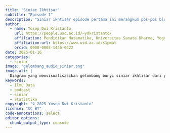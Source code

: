 ```yaml
---
title: "Siniar Ikhtisar"
subtitle: "Episode 1"
description: "Siniar ikhtisar episode pertama ini merangkum pos-pos blog Jelajah Statistika dan Ilmu Data sejauh ini. Topik obrolan dalam siniar ini beragam, mulai dari gunung-gunung berapi di Indonesia, peringkat FIFA, pemodelan keanekaragaman hayati atau biodiversitas, sampai industri musik."
author:
  - name: Yosep Dwi Kristanto
    url: https://people.usd.ac.id/~ydkristanto/
    affiliation: Pendidikan Matematika, Universitas Sanata Dharma, Yogyakarta
    affiliation-url: https://www.usd.ac.id/s1pmat
    orcid: 0000-0003-1446-0422
date: 2025-01-16
categories:
  - siniar
image: "gelombang_audio_siniar.png"
image-alt: |
  Diagram yang memvisualisasikan gelombang bunyi siniar ikhtisar dari pos-pos blog Jelajah Statistika dan Ilmu Data
keywords: 
  - Ilmu Data
  - podcast
  - siniar
  - Statistika
copyright: "© 2025 Yosep Dwi Kristanto"
license: "CC BY"
code-annotations: select
editor_options: 
  chunk_output_type: console
---
```


```{=html}
<div id="podlove-web-player"></div>
<script src="https://cdn.podlove.org/web-player/5.x/embed.js"></script>
<script>
  document.addEventListener("DOMContentLoaded", function () {
    // Episode details
    const episode = {
      "show": {
        "title": "Jelajah Statistika dan Ilmu Data",
        "subtitle": "Ikhtisar Statistik dan Data",
        "summary": "Ikuti podcast kami untuk memahami statistik dengan cara yang sederhana dan menyenangkan!",
        "poster": "gelombang_audio_siniar.png", // Optional
        "link": "https://jelajahstatid.github.io" // Optional
      },
      "title": "Siniar Ikhtisar: Episode 1",
      "subtitle": "Ikhtisar Statistik dan Data",
      "summary": "Ikuti podcast kami untuk memahami statistik dengan cara yang sederhana dan menyenangkan!",
      "audio": [{
        "url": "https://github.com/jelajahstatid/jelajahstatid.github.io/raw/refs/heads/main/pos/2025-01-siniar-ikhtisar/aset/siniar_jelajahstatid.mp3",
        "mimeType": "audio/mp3"
      }],
      "chapters": [
  {
    "start": "00:00:00.000",
    "title": "Introduction to the Deep Dive",
    "href": "",
    "image": ""
  },
  {
    "start": "00:00:45.000",
    "title": "Modeling Indonesian Volcanoes",
    "href": "https://jelajahstatid.github.io/pos/2024-08-gunung-agung-bromo-merapi-dan-semeru/",
    "image": ""
  },
  {
    "start": "00:02:33.000",
    "title": "The Importance of Data Visualization",
    "href": "",
    "image": ""
  },
  {
    "start": "00:03:17.000",
    "title": "Indonesia's Soccer Rankings Over Time",
    "href": "https://jelajahstatid.github.io/pos/2024-08-peringkat-fifa-indonesia/",
    "image": ""
  },
  {
    "start": "00:04:41.000",
    "title": "Biodiversity in Raja Ampat",
    "href": "https://jelajahstatid.github.io/pos/2024-08-keanekaragaman-hayati-raja-ampat/",
    "image": ""
  },
  {
    "start": "00:06:16.000",
    "title": "The Power of Open Data",
    "href": "",
    "image": ""
  },
  {
    "start": "00:06:57.000",
    "title": "The Evolution of the Music Industry",
    "href": "https://jelajahstatid.github.io/pos/2025-01-pendapatan-musik/",
    "image": ""
  },
  {
    "start": "00:08:08.000",
    "title": "The Role of Data in Understanding the World",
    "href": "",
    "image": ""
  },
  {
    "start": "00:09:13.000",
    "title": "Indonesia's Historical FIFA Success",
    "href": "https://jelajahstatid.github.io/pos/2024-08-peringkat-fifa-indonesia/",
    "image": ""
  },
  {
    "start": "00:10:27.000",
    "title": "Protecting Biodiversity Through Data",
    "href": "https://jelajahstatid.github.io/pos/2024-08-keanekaragaman-hayati-raja-ampat/",
    "image": ""
  },
  {
    "start": "00:12:16.000",
    "title": "Wrapping Up the Deep Dive",
    "href": "",
    "image": ""
  }
],
"contributors": [
    {
      "id": "1",
      "name": "VizVera",
      "avatar": "https://raw.githubusercontent.com/jelajahstatid/jelajahstatid.github.io/refs/heads/main/pos/2025-01-siniar-ikhtisar/aset/VizVera.png",
      "role": {
        "id": "1",
        "slug": "team",
        "title": "Team"
      },
      "group": {
        "id": "2",
        "slug": "on-air",
        "title": "On Air"
      }
    },
    {
      "id": "2",
      "name": "DataDan",
      "avatar": "https://raw.githubusercontent.com/jelajahstatid/jelajahstatid.github.io/refs/heads/main/pos/2025-01-siniar-ikhtisar/aset/DataDan.png",
      "role": {
        "id": "1",
        "slug": "team",
        "title": "Team"
      },
      "group": {
        "id": "2",
        "slug": "on-air",
        "title": "On Air"
      }
    }
  ],
"transcripts": [
  {
    "start": "00:00:00.000",
    "end": "00:00:07.000",
    "speaker": "1",
    "text": " Alright. So welcome to the deep dive, everybody. Today, we're gonna be taking a look at some really interesting stuff you sent our way. We're talking Indonesian volcanoes. "
  },
  {
    "start": "00:00:08.000",
    "end": "00:00:16.000",
    "speaker": "1",
    "text": " We've got global soccer rankings, biodiversity modeling, and even, how the music industry makes money nowadays. "
  },
  {
    "start": "00:00:16.000",
    "end": "00:00:17.000",
    "speaker": "2",
    "text": " Interesting mix. "
  },
  {
    "start": "00:00:17.000",
    "end": "00:00:24.000",
    "speaker": "1",
    "text": " Yeah. And get this. All of the sources you sent are blog posts, but these aren't just, like, you know, your average blog post. They're packed with visuals. "
  },
  {
    "start": "00:00:24.000",
    "end": "00:00:31.000",
    "speaker": "1",
    "text": " They've got interactive data, and we're gonna unpack all of it so that you can walk away, knowing what's important, what's interesting. "
  },
  {
    "start": "00:00:31.000",
    "end": "00:00:45.000",
    "speaker": "2",
    "text": " Sounds good. It is really fascinating how these topics, you know, they might seem different at first glance. But when you really look at it, they all connect back to using data. Using data to make sense of the world around us. Right? "
  },
  {
    "start": "00:00:45.000",
    "end": "00:00:46.000",
    "speaker": "1",
    "text": " Which one's got clear. "
  },
  {
    "start": "00:00:46.000",
    "end": "00:00:52.000",
    "speaker": "2",
    "text": " Whether that's natural phenomena or human behavior. Even cultural trends, we can look at it all through data. "
  },
  {
    "start": "00:00:52.000",
    "end": "00:00:59.000",
    "speaker": "1",
    "text": " Yeah. Absolutely. Okay. So let's just jump right in. The first blog post that you sent is about modeling Indonesian volcanoes. "
  },
  {
    "start": "00:01:00.000",
    "end": "00:01:09.000",
    "speaker": "1",
    "text": " Now the author starts off with this really cool analogy to a mythological figure named Hanuman, and get this, he moved mountains to find a cure. "
  },
  {
    "start": "00:01:09.000",
    "end": "00:01:12.000",
    "speaker": "2",
    "text": " I love that. That's a great way to introduce 3D modeling, right? "
  },
  {
    "start": "00:01:12.000",
    "end": "00:01:13.000",
    "speaker": "1",
    "text": " Yeah. "
  },
  {
    "start": "00:01:13.000",
    "end": "00:01:19.000",
    "speaker": "2",
    "text": " And the blog post actually does a really good job of walking you through how to create a 3D model of a volcano, "
  },
  {
    "start": "00:01:19.000",
    "end": "00:01:20.000",
    "speaker": "1",
    "text": " Oh, cool. "
  },
  {
    "start": "00:01:20.000",
    "end": "00:01:21.000",
    "speaker": "2",
    "text": " using elevation data. "
  },
  {
    "start": "00:01:21.000",
    "end": "00:01:21.000",
    "speaker": "1",
    "text": " Okay. "
  },
  {
    "start": "00:01:21.000",
    "end": "00:01:29.000",
    "speaker": "2",
    "text": " And it they even include, like, a simplified example so you can really grasp the process. Even if you've never, you know, worked with 3D modeling before. "
  },
  {
    "start": "00:01:29.000",
    "end": "00:01:34.000",
    "speaker": "1",
    "text": " That's awesome. So the goal here is to compare four, pretty popular Indonesian volcanoes. "
  },
  {
    "start": "00:01:34.000",
    "end": "00:01:35.000",
    "speaker": "2",
    "text": " Okay. "
  },
  {
    "start": "00:01:35.000",
    "end": "00:01:42.000",
    "speaker": "1",
    "text": " Agung, Bromo, Merapi, and Semeru. And they're looking at not just height, but volume as well. "
  },
  {
    "start": "00:01:42.000",
    "end": "00:01:42.000",
    "speaker": "2",
    "text": " Interesting. "
  },
  {
    "start": "00:01:42.000",
    "end": "00:01:49.000",
    "speaker": "1",
    "text": " And they're using R programming to create some really impressive visualizations both in 2D and 3D. What did those visualizations show? "
  },
  {
    "start": "00:01:49.000",
    "end": "00:01:53.000",
    "speaker": "2",
    "text": " Well, you can see right away the shape of each volcano, the features. "
  },
  {
    "start": "00:01:53.000",
    "end": "00:01:53.000",
    "speaker": "1",
    "text": " Okay. "
  },
  {
    "start": "00:01:53.000",
    "end": "00:01:57.000",
    "speaker": "2",
    "text": " Really distinct. Much more engaging than just looking at numbers on a spreadsheet, I have to say. "
  },
  {
    "start": "00:01:57.000",
    "end": "00:01:57.000",
    "speaker": "1",
    "text": " Yeah. Yeah. "
  },
  {
    "start": "00:01:57.000",
    "end": "00:02:02.000",
    "speaker": "2",
    "text": " And they found that Semeru is the tallest, but Bromo had the largest volume. "
  },
  {
    "start": "00:02:03.000",
    "end": "00:02:07.000",
    "speaker": "1",
    "text": " Wow. Okay. So that's interesting. So it's not necessarily, like, the tallest one is the biggest one. "
  },
  {
    "start": "00:02:07.000",
    "end": "00:02:17.000",
    "speaker": "1",
    "text": " That's really neat, and it really shows you just how important it is to visualize data. Imagine if we could see other geographical features in 3D, like canyons, mountain ranges even. "
  },
  {
    "start": "00:02:17.000",
    "end": "00:02:22.000",
    "speaker": "2",
    "text": " Yeah. What if we could take this approach and represent abstract datasets this way? "
  },
  {
    "start": "00:02:22.000",
    "end": "00:02:23.000",
    "speaker": "1",
    "text": " That would be wild. "
  },
  {
    "start": "00:02:23.000",
    "end": "00:02:33.000",
    "speaker": "2",
    "text": " Yeah. The post makes you think about the possibilities of 3D modeling and how it can help us understand and engage with information in ways we never thought of before. "
  },
  {
    "start": "00:02:33.000",
    "end": "00:02:36.000",
    "speaker": "1",
    "text": " Totally. Okay. Are you ready to switch gears a little bit? "
  },
  {
    "start": "00:02:36.000",
    "end": "00:02:36.000",
    "speaker": "2",
    "text": " Sure. "
  },
  {
    "start": "00:02:36.000",
    "end": "00:02:42.000",
    "speaker": "1",
    "text": " The next blog post that you sent analyzes how well Indonesia's national soccer team's been doing. "
  },
  {
    "start": "00:02:42.000",
    "end": "00:02:42.000",
    "speaker": "2",
    "text": " Okay. "
  },
  {
    "start": "00:02:42.000",
    "end": "00:02:50.000",
    "speaker": "1",
    "text": " And they connect it to the country's Independence Day celebrations, which adds this whole other layer of national pride to the whole thing. "
  },
  {
    "start": "00:02:50.000",
    "end": "00:03:03.000",
    "speaker": "2",
    "text": " Yeah. I love that. They used FIFA World ranking data to track Indonesia's performance over time, and they compare it to other Southeast Asian countries. What I thought was really cool was that they had this animated chart. "
  },
  {
    "start": "00:03:03.000",
    "end": "00:03:06.000",
    "speaker": "2",
    "text": " That showed how those rankings changed over time dynamically. "
  },
  {
    "start": "00:03:06.000",
    "end": "00:03:07.000",
    "speaker": "1",
    "text": " Oh, wow. "
  },
  {
    "start": "00:03:07.000",
    "end": "00:03:10.000",
    "speaker": "2",
    "text": " You can actually see how Indonesia climbed into the top five recently. "
  },
  {
    "start": "00:03:10.000",
    "end": "00:03:15.000",
    "speaker": "1",
    "text": " That's incredible. It makes you wonder what they were doing differently that led to that climb. You know? "
  },
  {
    "start": "00:03:15.000",
    "end": "00:03:20.000",
    "speaker": "2",
    "text": " Yeah. The blog post points out that their lowest ranking was when there was a FIFA sanction. "
  },
  {
    "start": "00:03:20.000",
    "end": "00:03:21.000",
    "speaker": "1",
    "text": " Oh, okay. "
  },
  {
    "start": "00:03:21.000",
    "end": "00:03:27.000",
    "speaker": "2",
    "text": " It makes you realize how outside events can affect a team. Even in sports, there's always a bigger context to consider. "
  },
  {
    "start": "00:03:27.000",
    "end": "00:03:41.000",
    "speaker": "1",
    "text": " Yeah. There's always something else going on behind the scenes. To add even another layer to this, the blog post mentions that in 1998, Indonesia had its highest ever FIFA ranking. I wonder what contributed to that success. "
  },
  {
    "start": "00:03:41.000",
    "end": "00:03:50.000",
    "speaker": "2",
    "text": " It is fascinating, isn't it? What were the conditions back then? Were there certain strategies they were using, certain players? Data can help us uncover these stories. "
  },
  {
    "start": "00:03:50.000",
    "end": "00:03:52.000",
    "speaker": "1",
    "text": " Yeah. Maybe learn from the past. "
  },
  {
    "start": "00:03:52.000",
    "end": "00:03:53.000",
    "speaker": "2",
    "text": " Exactly. "
  },
  {
    "start": "00:03:53.000",
    "end": "00:04:01.000",
    "speaker": "1",
    "text": " Okay. Let's move on to your next source. This one dives into biodiversity modeling in Indonesia's Raja Ampat Islands. "
  },
  {
    "start": "00:04:01.000",
    "end": "00:04:02.000",
    "speaker": "2",
    "text": " These are the full part of the world. "
  },
  {
    "start": "00:04:02.000",
    "end": "00:04:06.000",
    "speaker": "1",
    "text": " Oh, yeah. A region known for its, really stunning natural beauty. "
  },
  {
    "start": "00:04:06.000",
    "end": "00:04:16.000",
    "speaker": "2",
    "text": " Now this post is part of a larger project on sustainability education, all about using mathematical modeling to help us understand and protect these ecosystems. "
  },
  {
    "start": "00:04:16.000",
    "end": "00:04:24.000",
    "speaker": "1",
    "text": " And the author talks about how they found the data they needed for this whole thing. Right? They started with the scientific paper that didn't actually include the raw data. "
  },
  {
    "start": "00:04:24.000",
    "end": "00:04:25.000",
    "speaker": "2",
    "text": " Oh, interesting. "
  },
  {
    "start": "00:04:25.000",
    "end": "00:04:32.000",
    "speaker": "1",
    "text": " So they actually emailed one of the researchers and ended up getting access to a ton of information on plant diversity all on these small islands. "
  },
  {
    "start": "00:04:33.000",
    "end": "00:04:44.000",
    "speaker": "2",
    "text": " That's awesome. That's a great example of how, you know, a little initiative can go a long way. And once they had that data, they used it to figure out the connection between the size of the island and how many plant species are on it. "
  },
  {
    "start": "00:04:44.000",
    "end": "00:04:50.000",
    "speaker": "1",
    "text": " Okay. So they used, like, linear models, power models, logarithmic models, even a Weibull model. "
  },
  {
    "start": "00:04:50.000",
    "end": "00:04:51.000",
    "speaker": "2",
    "text": " Wow. That's a lot. "
  },
  {
    "start": "00:04:51.000",
    "end": "00:04:56.000",
    "speaker": "1",
    "text": " Yeah. They even used RMSE to figure out which model was the best fit for the data. "
  },
  {
    "start": "00:04:56.000",
    "end": "00:04:59.000",
    "speaker": "2",
    "text": " Now RMSE stands for root mean squared error. "
  },
  {
    "start": "00:04:59.000",
    "end": "00:04:59.000",
    "speaker": "1",
    "text": " Okay. "
  },
  {
    "start": "00:04:59.000",
    "end": "00:05:13.000",
    "speaker": "2",
    "text": " And it basically tells you how well a model's predictions match up with the real data. The lower the RMSE, the more accurate the model is. I thought it was cool that they used a free online graphing calculator called Desmos, "
  },
  {
    "start": "00:05:13.000",
    "end": "00:05:14.000",
    "speaker": "1",
    "text": " Oh, neat. "
  },
  {
    "start": "00:05:14.000",
    "end": "00:05:17.000",
    "speaker": "2",
    "text": " to refine the initial parameters for the Weibull model. "
  },
  {
    "start": "00:05:17.000",
    "end": "00:05:23.000",
    "speaker": "1",
    "text": " Oh, that's a great tip. Shows you that you don't need, like, fancy software to do some really interesting data analysis. "
  },
  {
    "start": "00:05:24.000",
    "end": "00:05:33.000",
    "speaker": "2",
    "text": " Absolutely. And their key finding, island size is positively correlated to the number of plant species, bigger islands, more plant diversity. "
  },
  {
    "start": "00:05:33.000",
    "end": "00:05:33.000",
    "speaker": "1",
    "text": " Okay. "
  },
  {
    "start": "00:05:33.000",
    "end": "00:05:35.000",
    "speaker": "2",
    "text": " But it's not simple relationship. "
  },
  {
    "start": "00:05:35.000",
    "end": "00:05:35.000",
    "speaker": "1",
    "text": " Right. Right. "
  },
  {
    "start": "00:05:35.000",
    "end": "00:05:38.000",
    "speaker": "2",
    "text": " It's not just linear. That's where the Weibull model comes in. "
  },
  {
    "start": "00:05:38.000",
    "end": "00:05:48.000",
    "speaker": "1",
    "text": " Okay. That makes sense. It makes you think about what this means for conservation efforts. You know? How can we use this knowledge to protect biodiversity in Raja Ampat and beyond? "
  },
  {
    "start": "00:05:48.000",
    "end": "00:05:55.000",
    "speaker": "2",
    "text": " Great point. It's a great example of how we can use data to make real world decisions and have a positive impact on the environment. "
  },
  {
    "start": "00:05:55.000",
    "end": "00:06:06.000",
    "speaker": "1",
    "text": " Absolutely. Alright. So let's wrap up part one of this deep dive with your final source. This one's all about how the music industry makes money, and it starts with the author reminiscing about cassette tapes. Remember those? "
  },
  {
    "start": "00:06:06.000",
    "end": "00:06:08.000",
    "speaker": "2",
    "text": " Oh, of course. Takes me back. "
  },
  {
    "start": "00:06:08.000",
    "end": "00:06:25.000",
    "speaker": "1",
    "text": " Yeah. Me too. But what really caught my eye was that the blog post focuses on this interactive chart from the Recording Industry Association of America, the RIAA. Which tracks how much money the US music industry makes over time and breaks it down by format. "
  },
  {
    "start": "00:06:25.000",
    "end": "00:06:26.000",
    "speaker": "2",
    "text": " Interesting. "
  },
  {
    "start": "00:06:26.000",
    "end": "00:06:31.000",
    "speaker": "1",
    "text": " Yeah. It's amazing how much information they managed to pack into just this one chart. "
  },
  {
    "start": "00:06:31.000",
    "end": "00:06:38.000",
    "speaker": "2",
    "text": " What I thought was really impressive was how they managed to communicate these trends so well, even though it's, you know, kind of an unconventional approach. "
  },
  {
    "start": "00:06:38.000",
    "end": "00:06:39.000",
    "speaker": "1",
    "text": " Yeah. "
  },
  {
    "start": "00:06:39.000",
    "end": "00:06:44.000",
    "speaker": "2",
    "text": " Using a bar chart with time on the x axis shows the power of good design. "
  },
  {
    "start": "00:06:44.000",
    "end": "00:06:49.000",
    "speaker": "1",
    "text": " Yeah. For sure. So they don't just show you this chart. They actually tell you how to recreate it yourself. "
  },
  {
    "start": "00:06:49.000",
    "end": "00:06:52.000",
    "speaker": "2",
    "text": " Wow. Using R programming and Observable JS. "
  },
  {
    "start": "00:06:52.000",
    "end": "00:06:53.000",
    "speaker": "1",
    "text": " That's awesome. "
  },
  {
    "start": "00:06:53.000",
    "end": "00:06:56.000",
    "speaker": "2",
    "text": " It's a great resource for anybody who wants to learn more about data visualization. "
  },
  {
    "start": "00:06:57.000",
    "end": "00:07:14.000",
    "speaker": "1",
    "text": " Definitely. They even explain how to add interactive elements so you can switch between inflation adjusted figures and nominal revenue figures. And, you can even select specific formats you wanna focus on or control the time period. It really puts the power of exploring the data in your hands. "
  },
  {
    "start": "00:07:14.000",
    "end": "00:07:19.000",
    "speaker": "2",
    "text": " It's like having backstage access to the music industry. You know, you get to see how it works, how it's changed. "
  },
  {
    "start": "00:07:20.000",
    "end": "00:07:20.000",
    "speaker": "1",
    "text": " How it's evolved. "
  },
  {
    "start": "00:07:21.000",
    "end": "00:07:22.000",
    "speaker": "2",
    "text": " And you get to play with the data yourself. "
  },
  {
    "start": "00:07:22.000",
    "end": "00:07:34.000",
    "speaker": "1",
    "text": " You know what I find really interesting? Three out of those four blog posts you sent us, they're all about Indonesia: volcanoes, soccer, even that biodiversity project in Raja Ampat. "
  },
  {
    "start": "00:07:35.000",
    "end": "00:07:41.000",
    "speaker": "2",
    "text": " It makes you think. Maybe you're subconsciously drawn to Indonesia, or maybe it's just, like, a coincidence. "
  },
  {
    "start": "00:07:42.000",
    "end": "00:07:42.000",
    "speaker": "1",
    "text": " Right. "
  },
  {
    "start": "00:07:42.000",
    "end": "00:07:46.000",
    "speaker": "2",
    "text": " But either way, it's cool that we get to explore one country from so many angles. "
  },
  {
    "start": "00:07:46.000",
    "end": "00:07:49.000",
    "speaker": "1",
    "text": " Yeah. Through the lens of data, I like it. "
  },
  {
    "start": "00:07:49.000",
    "end": "00:07:49.000",
    "speaker": "2",
    "text": " Exactly. "
  },
  {
    "start": "00:07:49.000",
    "end": "00:07:56.000",
    "speaker": "1",
    "text": " Okay. So speaking of multiple dimensions, let's go back to that volcano study. I mean, they didn't just create those cool models. Right? "
  },
  {
    "start": "00:07:56.000",
    "end": "00:07:57.000",
    "speaker": "2",
    "text": " Right. "
  },
  {
    "start": "00:07:57.000",
    "end": "00:08:00.000",
    "speaker": "1",
    "text": " They actually use them to measure the height and volume of the volcanoes. "
  },
  {
    "start": "00:08:01.000",
    "end": "00:08:04.000",
    "speaker": "2",
    "text": " And they compared their measurements to the data on Wikipedia. "
  },
  {
    "start": "00:08:05.000",
    "end": "00:08:07.000",
    "speaker": "1",
    "text": " No way. How did it stack up? "
  },
  {
    "start": "00:08:07.000",
    "end": "00:08:16.000",
    "speaker": "2",
    "text": " Well, the estimates from their 3D models were really close to the heights listed on Wikipedia. Like, for example, Sumeru, their model was almost spot on. "
  },
  {
    "start": "00:08:16.000",
    "end": "00:08:22.000",
    "speaker": "1",
    "text": " Wow. That's impressive. Really highlights the accuracy of this kind of technique. "
  },
  {
    "start": "00:08:22.000",
    "end": "00:08:25.000",
    "speaker": "2",
    "text": " It's like imagine a virtual measuring tape for mountains. "
  },
  {
    "start": "00:08:25.000",
    "end": "00:08:33.000",
    "speaker": "1",
    "text": " I love that. And speaking of measurements, you know, we talked about how Bromo, even though it's not the tallest, has the biggest volume. "
  },
  {
    "start": "00:08:33.000",
    "end": "00:08:33.000",
    "speaker": "2",
    "text": " Right. "
  },
  {
    "start": "00:08:33.000",
    "end": "00:08:36.000",
    "speaker": "1",
    "text": " Did they, like, quantify that volume? "
  },
  {
    "start": "00:08:36.000",
    "end": "00:08:39.000",
    "speaker": "2",
    "text": " They did. They used a pretty interesting method to estimate it, "
  },
  {
    "start": "00:08:39.000",
    "end": "00:08:39.000",
    "speaker": "1",
    "text": " Uh-huh. "
  },
  {
    "start": "00:08:40.000",
    "end": "00:08:43.000",
    "speaker": "2",
    "text": " based on the area of each data point in that 3D model. "
  },
  {
    "start": "00:08:43.000",
    "end": "00:08:44.000",
    "speaker": "1",
    "text": " Okay. "
  },
  {
    "start": "00:08:44.000",
    "end": "00:08:49.000",
    "speaker": "2",
    "text": " And they converted cubic meters into liters to give us a sense of scale. "
  },
  {
    "start": "00:08:49.000",
    "end": "00:08:56.000",
    "speaker": "1",
    "text": " I love the you know, sometimes those really massive numbers are just hard to wrap your head around. So how many liters are we talking about here? "
  },
  {
    "start": "00:08:56.000",
    "end": "00:09:02.000",
    "speaker": "2",
    "text": " Okay. Get ready. It's a big one. It's two point five eight times ten to the fourteenth liters. "
  },
  {
    "start": "00:09:02.000",
    "end": "00:09:04.000",
    "speaker": "1",
    "text": " Woah. Okay. That's a lot of liters. "
  },
  {
    "start": "00:09:04.000",
    "end": "00:09:09.000",
    "speaker": "2",
    "text": " It's hard to picture. Right? Like, imagine a hundred and three million Olympic sized swimming pools. "
  },
  {
    "start": "00:09:09.000",
    "end": "00:09:13.000",
    "speaker": "1",
    "text": " Okay. Now that's a comparison I can get behind. Bromo is suddenly even more impressive. "
  },
  {
    "start": "00:09:14.000",
    "end": "00:09:22.000",
    "speaker": "2",
    "text": " It's incredible. And, you know, that's just the part they were able to model. The The real thing is even bigger. I mean, talk about a humbling reminder of the power of nature, "
  },
  {
    "start": "00:09:23.000",
    "end": "00:09:27.000",
    "speaker": "2",
    "text": " makes you appreciate the work scientists do trying to understand it all. "
  },
  {
    "start": "00:09:27.000",
    "end": "00:09:30.000",
    "speaker": "1",
    "text": " Absolutely. Alright. Ready for another change of pace? "
  },
  {
    "start": "00:09:30.000",
    "end": "00:09:30.000",
    "speaker": "2",
    "text": " Sure. "
  },
  {
    "start": "00:09:30.000",
    "end": "00:09:41.000",
    "speaker": "1",
    "text": " Let's head back to the world of Indonesian soccer. That blog post on the team's FIFA ranking really got me thinking about all the different things that contribute to success, you know, not just in sports, but in anything. "
  },
  {
    "start": "00:09:42.000",
    "end": "00:09:45.000",
    "speaker": "2",
    "text": " Yeah. You're right. It's not just individual talent. Right? You need good coaches. "
  },
  {
    "start": "00:09:45.000",
    "end": "00:09:46.000",
    "speaker": "1",
    "text": " Team dynamics. The fans. "
  },
  {
    "start": "00:09:47.000",
    "end": "00:09:52.000",
    "speaker": "1",
    "text": " Even those external factors like that FIFA sanction they mentioned, all of it plays a role. "
  },
  {
    "start": "00:09:52.000",
    "end": "00:09:58.000",
    "speaker": "2",
    "text": " Absolutely. It's like a giant puzzle, all these interconnected pieces. And data helps us see how they all fit together. "
  },
  {
    "start": "00:09:58.000",
    "end": "00:10:09.000",
    "speaker": "1",
    "text": " Exactly. Speaking of the bigger picture, I keep thinking back to that part about Indonesia's highest ever FIFA ranking back in ninety eight. What do you think led to that success? "
  },
  {
    "start": "00:10:10.000",
    "end": "00:10:27.000",
    "speaker": "2",
    "text": " It's hard to say for sure, but wouldn't it be awesome to go back and really analyze that time? Maybe it was the coaching style, or maybe there was just a group of really talented players at that time. Or maybe, you know, a surge in national pride. It's like, we could study a historical playbook to see what their secret was. "
  },
  {
    "start": "00:10:27.000",
    "end": "00:10:42.000",
    "speaker": "1",
    "text": " I love that. Okay. Let's take one last trip to those Raja Ampat Islands before we move on. You know, I really appreciated how transparent that biodiversity blog post was about their research. "
  },
  {
    "start": "00:10:42.000",
    "end": "00:10:45.000",
    "speaker": "2",
    "text": " Me too. They didn't just give us the results. Right? "
  },
  {
    "start": "00:10:45.000",
    "end": "00:10:45.000",
    "speaker": "1",
    "text": " Right. "
  },
  {
    "start": "00:10:45.000",
    "end": "00:10:48.000",
    "speaker": "2",
    "text": " They walked us through the whole process, even the challenges and the setbacks. "
  },
  {
    "start": "00:10:49.000",
    "end": "00:10:53.000",
    "speaker": "1",
    "text": " Totally. Like, they even mentioned how they had to reach out directly to the researcher to get the data. "
  },
  {
    "start": "00:10:53.000",
    "end": "00:10:57.000",
    "speaker": "2",
    "text": " Right. They had to use a more complex model to understand it. That Weibull model, remember? "
  },
  {
    "start": "00:10:57.000",
    "end": "00:11:02.000",
    "speaker": "1",
    "text": " Yeah. Which basically means there are more things at play than just the size of the island. Right? "
  },
  {
    "start": "00:11:02.000",
    "end": "00:11:08.000",
    "speaker": "2",
    "text": " Exactly. It's like we're uncovering all these layers of the ecosystem, all these complex connections. And then we could use that knowledge to protect it. "
  },
  {
    "start": "00:11:09.000",
    "end": "00:11:14.000",
    "speaker": "1",
    "text": " Exactly. Knowledge is power, especially when it comes to protecting the environment. "
  },
  {
    "start": "00:11:14.000",
    "end": "00:11:15.000",
    "speaker": "2",
    "text": " Couldn't agree more. "
  },
  {
    "start": "00:11:15.000",
    "end": "00:11:30.000",
    "speaker": "1",
    "text": " Okay. Well, that wraps up part two of our deep dive. We've covered some serious ground. From the sheer volume of Indonesian volcanoes to the world of soccer rankings and those amazing ecosystems in Raja Ampat, but we're not done yet. "
  },
  {
    "start": "00:11:30.000",
    "end": "00:11:31.000",
    "speaker": "2",
    "text": " There's more to come. "
  },
  {
    "start": "00:11:31.000",
    "end": "00:11:47.000",
    "speaker": "1",
    "text": " Stick around for part three where we'll uncover even more fascinating insights from these blog posts. Alright. So welcome back to the deep dive. We're wrapping up our exploration of these awesome sources you sent, and I think we saved some of the best for last. So let's jump right back into those Indonesian volcanoes. "
  },
  {
    "start": "00:11:49.000",
    "end": "00:11:54.000",
    "speaker": "1",
    "text": " Remember how those researchers went above and beyond, not only creating those amazing 3D models, "
  },
  {
    "start": "00:11:54.000",
    "end": "00:11:54.000",
    "speaker": "2",
    "text": " Yeah. "
  },
  {
    "start": "00:11:54.000",
    "end": "00:11:57.000",
    "speaker": "1",
    "text": " but they actually compared their measurements to what's on Wikipedia. "
  },
  {
    "start": "00:11:57.000",
    "end": "00:12:07.000",
    "speaker": "2",
    "text": " They wanted to make sure their method was accurate. And the results were pretty impressive. Like, for Semeru, their model's height was almost exactly the same as the official height on the Wikipedia. "
  },
  {
    "start": "00:12:07.000",
    "end": "00:12:25.000",
    "speaker": "1",
    "text": " That is so cool. It really shows how powerful and precise these 3D modeling techniques can be. It's like science coming to life right in front of you. And, you know, speaking of size, we can't forget about Bromo, the volcano with the most volume. Did they actually put a number on how voluminous it is? "
  },
  {
    "start": "00:12:25.000",
    "end": "00:12:32.000",
    "speaker": "2",
    "text": " Oh, they did. And it's a big one. Get this. Two point five eight times ten to the fourteenth liters. That's a lot of liters. "
  },
  {
    "start": "00:12:32.000",
    "end": "00:12:37.000",
    "speaker": "1",
    "text": " I mean, honestly, that number is so huge. I can't even picture it. It's like trying to count all the stars in the sky. "
  },
  {
    "start": "00:12:37.000",
    "end": "00:12:43.000",
    "speaker": "2",
    "text": " Right. So try thinking of it this way. It's like a hundred and three million Olympic sized swimming pools. "
  },
  {
    "start": "00:12:43.000",
    "end": "00:12:51.000",
    "speaker": "1",
    "text": " Okay. Now that I can understand, wow, it really puts the scale of these volcanoes into perspective, and that's just the part they were able to model. The real thing is even bigger. "
  },
  {
    "start": "00:12:51.000",
    "end": "00:12:53.000",
    "speaker": "DataDan",
    "text": " Makes you feel kinda small, doesn't it? "
  },
  {
    "start": "00:12:53.000",
    "end": "00:12:57.000",
    "speaker": "1",
    "text": " Yeah. It does. It's a good reminder of just how powerful nature is. "
  },
  {
    "start": "00:12:57.000",
    "end": "00:12:59.000",
    "speaker": "2",
    "text": " And how much we still have to learn. "
  },
  {
    "start": "00:12:59.000",
    "end": "00:13:13.000",
    "speaker": "1",
    "text": " For sure. Alright. Let's switch gears one last time and go back to that blog post on Indonesian soccer. I'm still thinking about how they talked about that FIFA sanction and how it impacted the team's performance. It It really shows you that success in sports and anything, really, it's not just a one person show. "
  },
  {
    "start": "00:13:13.000",
    "end": "00:13:23.000",
    "speaker": "2",
    "text": " You got it. It's the team effort all the way, the players, the coaches, the staff, the fans even. Even things like rules and regulations, those external factors, everything's connected. "
  },
  {
    "start": "00:13:23.000",
    "end": "00:13:31.000",
    "speaker": "1",
    "text": " It's like this big complex ecosystem, and data helps us understand those connections, you know, see how they contribute to wins and losses. "
  },
  {
    "start": "00:13:31.000",
    "end": "00:13:39.000",
    "speaker": "2",
    "text": " Exactly. Speaking of wins, remember that Indonesia's highest FIFA ranking ever was back in 1998. What What do you think happened that year? "
  },
  {
    "start": "00:13:39.000",
    "end": "00:13:53.000",
    "speaker": "1",
    "text": " I know. Right? Was it some brilliant coaching strategy? Maybe they had an amazing group of players, or maybe it was, like, a wave of national pride that just pushed them to do their best. I wish we'd go back in time and analyze the data from that year. "
  },
  {
    "start": "00:13:53.000",
    "end": "00:13:56.000",
    "speaker": "2",
    "text": " Like, we could study their playbook, try to figure out their secret. "
  },
  {
    "start": "00:13:57.000",
    "end": "00:14:08.000",
    "speaker": "1",
    "text": " Okay. One last stop on our deep dive adventure. Let's go back to those Raja Ampat Islands. I really liked how that biodiversity blog post gave us a look behind the scenes of research. "
  },
  {
    "start": "00:14:08.000",
    "end": "00:14:13.000",
    "speaker": "2",
    "text": " Me too. It wasn't just, here are the results. They actually walked us through the process. "
  },
  {
    "start": "00:14:13.000",
    "end": "00:14:21.000",
    "speaker": "1",
    "text": " Yeah. You know, even the hard parts, like, when they had to email their researcher directly to get the data, it reminds me that science isn't always straightforward. "
  },
  {
    "start": "00:14:21.000",
    "end": "00:14:24.000",
    "speaker": "2",
    "text": " Definitely not. Sometimes you gotta be a little creative to get what you need. "
  },
  {
    "start": "00:14:24.000",
    "end": "00:14:29.000",
    "speaker": "1",
    "text": " And persistent. It it's a good reminder that science is about the journey. "
  },
  {
    "start": "00:14:29.000",
    "end": "00:14:32.000",
    "speaker": "2",
    "text": " About always learning, always asking new questions. "
  },
  {
    "start": "00:14:32.000",
    "end": "00:14:38.000",
    "speaker": "1",
    "text": " And sometimes, you know, those little detours, those unexpected twists and turns, those can lead to the most interesting discoveries. "
  },
  {
    "start": "00:14:39.000",
    "end": "00:14:40.000",
    "speaker": "2",
    "text": " Yeah. Exactly. "
  },
  {
    "start": "00:14:40.000",
    "end": "00:14:46.000",
    "speaker": "1",
    "text": " Like, their findings about island size and plant diversity. It's not as simple as bigger island equals more plants. "
  },
  {
    "start": "00:14:46.000",
    "end": "00:14:49.000",
    "speaker": "2",
    "text": " Right. They needed a more complex model to really understand it. "
  },
  {
    "start": "00:14:49.000",
    "end": "00:14:52.000",
    "speaker": "1",
    "text": " Exactly. It's like peeling back the layers of an onion. "
  },
  {
    "start": "00:14:52.000",
    "end": "00:14:55.000",
    "speaker": "2",
    "text": " And it helps us understand what we need to do to protect them. "
  },
  {
    "start": "00:14:56.000",
    "end": "00:15:17.000",
    "speaker": "1",
    "text": " Yeah. Knowledge is power, especially when it comes to protecting our environment. Well, it looks like we've reached the end of our deep dive. We've climbed those Indonesian volcanoes, explored the ups and downs of their soccer team, and we even took a look at how the music industry has changed over time. It's amazing how data can give us these insights into, well, pretty much everything. "
  },
  {
    "start": "00:15:17.000",
    "end": "00:15:22.000",
    "speaker": "2",
    "text": " The natural world, human behavior, cultural trends, data is everywhere. "
  },
  {
    "start": "00:15:22.000",
    "end": "00:15:33.000",
    "speaker": "1",
    "text": " It really is. And it all started with you and the fascinating sources you sent our way. So thank you. We can't wait to see what you send us next time. Until then, keep exploring, keep asking questions, and keep on diving deep."
  }
]
    };

    // Player configuration
    const config = {
  version: 5, // Version of the Podlove Web Player
  activeTab: "transcripts",
  theme: "default"
};

    // Initialize the player
    window.podlovePlayer("#podlove-web-player", episode, config);
  });
</script>
```
